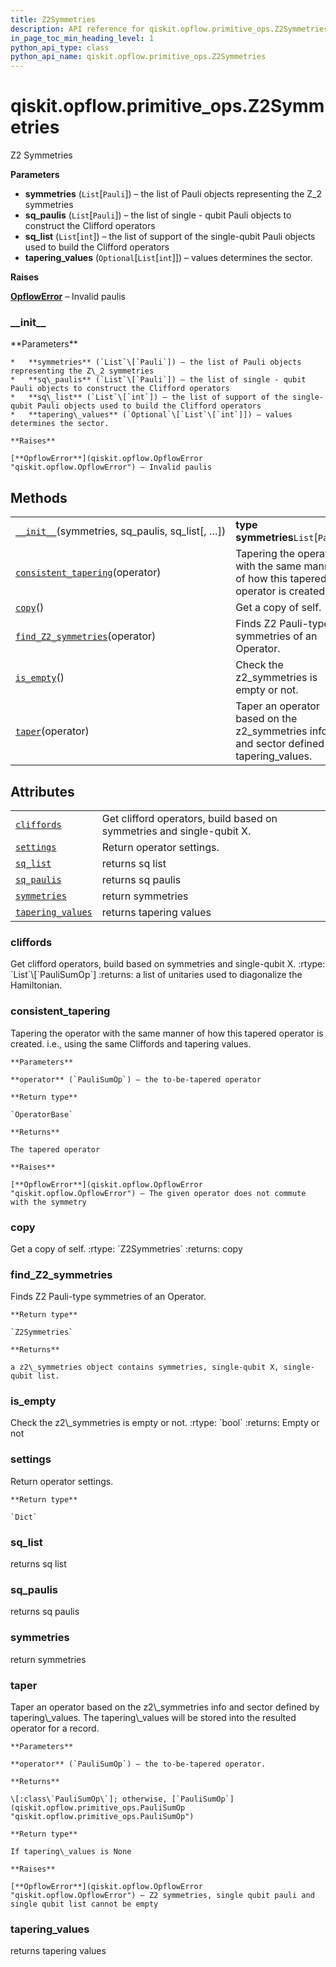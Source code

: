 ```yaml
---
title: Z2Symmetries
description: API reference for qiskit.opflow.primitive_ops.Z2Symmetries
in_page_toc_min_heading_level: 1
python_api_type: class
python_api_name: qiskit.opflow.primitive_ops.Z2Symmetries
---
```


# qiskit.opflow\.primitive\_ops.Z2Symmetries

<Class id="qiskit.opflow.primitive_ops.Z2Symmetries" isDedicatedPage={true} github="https://github.com/qiskit/qiskit/tree/stable/0.18/qiskit/opflow/primitive_ops/tapered_pauli_sum_op.py" signature="Z2Symmetries(symmetries, sq_paulis, sq_list, tapering_values=None)">
  Z2 Symmetries

  **Parameters**

  *   **symmetries** (`List`\[`Pauli`]) – the list of Pauli objects representing the Z\_2 symmetries
  *   **sq\_paulis** (`List`\[`Pauli`]) – the list of single - qubit Pauli objects to construct the Clifford operators
  *   **sq\_list** (`List`\[`int`]) – the list of support of the single-qubit Pauli objects used to build the Clifford operators
  *   **tapering\_values** (`Optional`\[`List`\[`int`]]) – values determines the sector.

  **Raises**

  [**OpflowError**](qiskit.opflow.OpflowError "qiskit.opflow.OpflowError") – Invalid paulis

  ### \_\_init\_\_

  <Function id="qiskit.opflow.primitive_ops.Z2Symmetries.__init__" name="__init__" signature="__init__(symmetries, sq_paulis, sq_list, tapering_values=None)">
    **Parameters**

    *   **symmetries** (`List`\[`Pauli`]) – the list of Pauli objects representing the Z\_2 symmetries
    *   **sq\_paulis** (`List`\[`Pauli`]) – the list of single - qubit Pauli objects to construct the Clifford operators
    *   **sq\_list** (`List`\[`int`]) – the list of support of the single-qubit Pauli objects used to build the Clifford operators
    *   **tapering\_values** (`Optional`\[`List`\[`int`]]) – values determines the sector.

    **Raises**

    [**OpflowError**](qiskit.opflow.OpflowError "qiskit.opflow.OpflowError") – Invalid paulis
  </Function>

  ## Methods

  |                                                                                                                                                                 |                                                                                            |
  | --------------------------------------------------------------------------------------------------------------------------------------------------------------- | ------------------------------------------------------------------------------------------ |
  | [`__init__`](#qiskit.opflow.primitive_ops.Z2Symmetries.__init__ "qiskit.opflow.primitive_ops.Z2Symmetries.__init__")(symmetries, sq\_paulis, sq\_list\[, …])    | **type symmetries**`List`\[`Pauli`]                                                        |
  | [`consistent_tapering`](#qiskit.opflow.primitive_ops.Z2Symmetries.consistent_tapering "qiskit.opflow.primitive_ops.Z2Symmetries.consistent_tapering")(operator) | Tapering the operator with the same manner of how this tapered operator is created.        |
  | [`copy`](#qiskit.opflow.primitive_ops.Z2Symmetries.copy "qiskit.opflow.primitive_ops.Z2Symmetries.copy")()                                                      | Get a copy of self.                                                                        |
  | [`find_Z2_symmetries`](#qiskit.opflow.primitive_ops.Z2Symmetries.find_Z2_symmetries "qiskit.opflow.primitive_ops.Z2Symmetries.find_Z2_symmetries")(operator)    | Finds Z2 Pauli-type symmetries of an Operator.                                             |
  | [`is_empty`](#qiskit.opflow.primitive_ops.Z2Symmetries.is_empty "qiskit.opflow.primitive_ops.Z2Symmetries.is_empty")()                                          | Check the z2\_symmetries is empty or not.                                                  |
  | [`taper`](#qiskit.opflow.primitive_ops.Z2Symmetries.taper "qiskit.opflow.primitive_ops.Z2Symmetries.taper")(operator)                                           | Taper an operator based on the z2\_symmetries info and sector defined by tapering\_values. |

  ## Attributes

  |                                                                                                                                           |                                                                       |
  | ----------------------------------------------------------------------------------------------------------------------------------------- | --------------------------------------------------------------------- |
  | [`cliffords`](#qiskit.opflow.primitive_ops.Z2Symmetries.cliffords "qiskit.opflow.primitive_ops.Z2Symmetries.cliffords")                   | Get clifford operators, build based on symmetries and single-qubit X. |
  | [`settings`](#qiskit.opflow.primitive_ops.Z2Symmetries.settings "qiskit.opflow.primitive_ops.Z2Symmetries.settings")                      | Return operator settings.                                             |
  | [`sq_list`](#qiskit.opflow.primitive_ops.Z2Symmetries.sq_list "qiskit.opflow.primitive_ops.Z2Symmetries.sq_list")                         | returns sq list                                                       |
  | [`sq_paulis`](#qiskit.opflow.primitive_ops.Z2Symmetries.sq_paulis "qiskit.opflow.primitive_ops.Z2Symmetries.sq_paulis")                   | returns sq paulis                                                     |
  | [`symmetries`](#qiskit.opflow.primitive_ops.Z2Symmetries.symmetries "qiskit.opflow.primitive_ops.Z2Symmetries.symmetries")                | return symmetries                                                     |
  | [`tapering_values`](#qiskit.opflow.primitive_ops.Z2Symmetries.tapering_values "qiskit.opflow.primitive_ops.Z2Symmetries.tapering_values") | returns tapering values                                               |

  ### cliffords

  <Function id="qiskit.opflow.primitive_ops.Z2Symmetries.cliffords" name="cliffords" signature="property cliffords">
    Get clifford operators, build based on symmetries and single-qubit X. :rtype: `List`\[`PauliSumOp`] :returns: a list of unitaries used to diagonalize the Hamiltonian.
  </Function>

  ### consistent\_tapering

  <Function id="qiskit.opflow.primitive_ops.Z2Symmetries.consistent_tapering" name="consistent_tapering" signature="consistent_tapering(operator)">
    Tapering the operator with the same manner of how this tapered operator is created. i.e., using the same Cliffords and tapering values.

    **Parameters**

    **operator** (`PauliSumOp`) – the to-be-tapered operator

    **Return type**

    `OperatorBase`

    **Returns**

    The tapered operator

    **Raises**

    [**OpflowError**](qiskit.opflow.OpflowError "qiskit.opflow.OpflowError") – The given operator does not commute with the symmetry
  </Function>

  ### copy

  <Function id="qiskit.opflow.primitive_ops.Z2Symmetries.copy" name="copy" signature="copy()">
    Get a copy of self. :rtype: `Z2Symmetries` :returns: copy
  </Function>

  ### find\_Z2\_symmetries

  <Function id="qiskit.opflow.primitive_ops.Z2Symmetries.find_Z2_symmetries" name="find_Z2_symmetries" signature="classmethod find_Z2_symmetries(operator)">
    Finds Z2 Pauli-type symmetries of an Operator.

    **Return type**

    `Z2Symmetries`

    **Returns**

    a z2\_symmetries object contains symmetries, single-qubit X, single-qubit list.
  </Function>

  ### is\_empty

  <Function id="qiskit.opflow.primitive_ops.Z2Symmetries.is_empty" name="is_empty" signature="is_empty()">
    Check the z2\_symmetries is empty or not. :rtype: `bool` :returns: Empty or not
  </Function>

  ### settings

  <Function id="qiskit.opflow.primitive_ops.Z2Symmetries.settings" name="settings" signature="property settings">
    Return operator settings.

    **Return type**

    `Dict`
  </Function>

  ### sq\_list

  <Function id="qiskit.opflow.primitive_ops.Z2Symmetries.sq_list" name="sq_list" signature="property sq_list">
    returns sq list
  </Function>

  ### sq\_paulis

  <Function id="qiskit.opflow.primitive_ops.Z2Symmetries.sq_paulis" name="sq_paulis" signature="property sq_paulis">
    returns sq paulis
  </Function>

  ### symmetries

  <Function id="qiskit.opflow.primitive_ops.Z2Symmetries.symmetries" name="symmetries" signature="property symmetries">
    return symmetries
  </Function>

  ### taper

  <Function id="qiskit.opflow.primitive_ops.Z2Symmetries.taper" name="taper" signature="taper(operator)">
    Taper an operator based on the z2\_symmetries info and sector defined by tapering\_values. The tapering\_values will be stored into the resulted operator for a record.

    **Parameters**

    **operator** (`PauliSumOp`) – the to-be-tapered operator.

    **Returns**

    \[:class\`PauliSumOp\`]; otherwise, [`PauliSumOp`](qiskit.opflow.primitive_ops.PauliSumOp "qiskit.opflow.primitive_ops.PauliSumOp")

    **Return type**

    If tapering\_values is None

    **Raises**

    [**OpflowError**](qiskit.opflow.OpflowError "qiskit.opflow.OpflowError") – Z2 symmetries, single qubit pauli and single qubit list cannot be empty
  </Function>

  ### tapering\_values

  <Function id="qiskit.opflow.primitive_ops.Z2Symmetries.tapering_values" name="tapering_values" signature="property tapering_values">
    returns tapering values
  </Function>
</Class>


